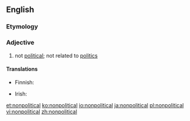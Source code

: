 ==English==

===Etymology===
{{prefix|non|political}}

===Adjective===
{{en-adj}}

# not [[political]]; not related to [[politics]]

====Translations====
{{trans-top|not political}}
* Finnish: {{t-|fi|epäpoliittinen}}
{{trans-mid}}
* Irish: {{t-|ga|neamhpholaitiúil}}
{{trans-bottom}}

[[et:nonpolitical]]
[[ko:nonpolitical]]
[[io:nonpolitical]]
[[ja:nonpolitical]]
[[pl:nonpolitical]]
[[vi:nonpolitical]]
[[zh:nonpolitical]]